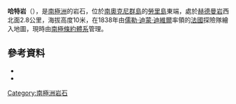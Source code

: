 {{coord|60|41|S|44|22|W|source:GNIS|display=title}}

'''哈特岩'''（{{lang-en|Hart Rock}}），是[[南極洲|南極洲]]的岩石，位於[[南奧克尼群島|南奧克尼群島]]的[[勞里島|勞里島]]東端，處於[[赫德曼岩|赫德曼岩]]西北面2.8公里，海拔高度10米，在1838年由[[儒勒·迪蒙·迪維爾|儒勒·迪蒙·迪維爾]]率領的[[法國|法國]]探險隊繪入地圖，現時由[[南極條約體系|南極條約體系]]管理。

==參考資料==
*{{cite gnis | type = antarid | id = 6442| name = Hart Rock | accessdate = 2012-05-29}}
*{{usgs-gazetteer|id=6442}}

{{Antarctica-geo-stub}}
[[Category:南極洲岩石|Category:南極洲岩石]]